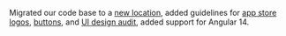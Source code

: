 Migrated our code base to a [new location](https://github.com/etn-ccis?q=blui), added guidelines for [app store logos](/style/logo), [buttons](/patterns/buttons), and [UI design audit](/design/design-audit), added support for Angular 14.
